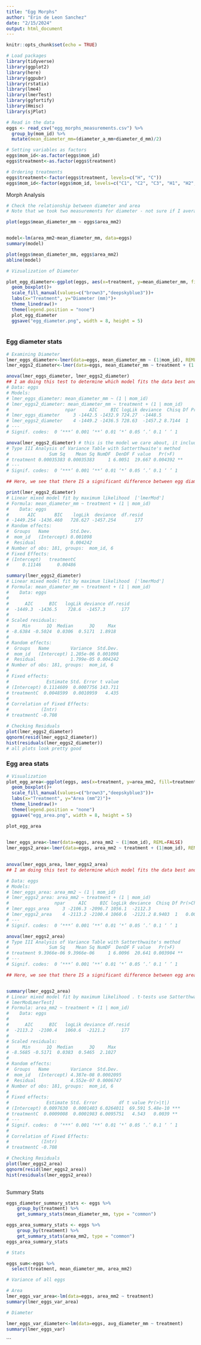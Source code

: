 ```yaml
---
title: "Egg Morphs"
author: "Erin de Leon Sanchez"
date: "2/15/2024"
output: html_document
---
```



```r
knitr::opts_chunk$set(echo = TRUE)

# Load packages
library(tidyverse)
library(ggplot2)
library(here)
library(ggpubr)
library(rstatix)
library(lme4)
library(lmerTest)
library(ggfortify)
library(Hmisc)
library(sjPlot)
```

```r
# Read in the data
eggs <- read_csv("egg_morphs_measurements.csv") %>% 
  group_by(mom_id) %>% 
  mutate(mean_diameter_mm=(diameter_a_mm+diameter_d_mm)/2)

# Setting variables as factors 
eggs$mom_id<-as.factor(eggs$mom_id)
eggs$treatment<-as.factor(eggs$treatment)

# Ordering treatments
eggs$treatment<-factor(eggs$treatment, levels=c("H", "C"))
eggs$mom_id<-factor(eggs$mom_id, levels=c("C1", "C2", "C3", "H1", "H2", "H3"))
```

Morph Analysis
```r
# Check the relationship between diameter and area
# Note that we took two measurements for diameter - not sure if I average then analyze or just analyze with one diameter

plot(eggs$mean_diameter_mm ~ eggs$area_mm2)


model<-lm(area_mm2~mean_diameter_mm, data=eggs)
summary(model)

plot(eggs$mean_diameter_mm, eggs$area_mm2)
abline(model)

# Vizualization of Diameter

plot_egg_diameter<-ggplot(eggs, aes(x=treatment, y=mean_diameter_mm, fill=treatment))+
  geom_boxplot()+
  scale_fill_manual(values=c("brown3","deepskyblue3"))+
  labs(x="Treatment", y="Diameter (mm)")+
  theme_linedraw()+
  theme(legend.position = "none")
  plot_egg_diameter
  ggsave("egg_diameter.png", width = 8, height = 5)  
    
```

### Egg diameter stats

```r
# Examining Diameter
lmer_eggs_diameter<-lmer(data=eggs, mean_diameter_mm ~ (1|mom_id), REML=FALSE)
lmer_eggs2_diameter<-lmer(data=eggs, mean_diameter_mm ~ treatment + (1|mom_id), REML=FALSE)

anova(lmer_eggs_diameter, lmer_eggs2_diameter)
## I am doing this test to determine which model fits the data best and we see here that it is lmer_eggs2_diameter, where we model area with treatment as a fixed effect (variable) and mom identity as a random effect.
# Data: eggs
# Models:
# lmer_eggs_diameter: mean_diameter_mm ~ (1 | mom_id)
# lmer_eggs2_diameter: mean_diameter_mm ~ treatment + (1 | mom_id)
#                     npar     AIC     BIC logLik deviance  Chisq Df Pr(>Chisq)   
# lmer_eggs_diameter     3 -1442.5 -1432.9 724.27  -1448.5                        
# lmer_eggs2_diameter    4 -1449.2 -1436.5 728.63  -1457.2 8.7144  1   0.003157 **
# ---
# Signif. codes:  0 ‘***’ 0.001 ‘**’ 0.01 ‘*’ 0.05 ‘.’ 0.1 ‘ ’ 1

anova(lmer_eggs2_diameter) # this is the model we care about, it includes treatment
# Type III Analysis of Variance Table with Satterthwaite's method
#               Sum Sq    Mean Sq NumDF  DenDF F value   Pr(>F)   
# treatment 0.00035383 0.00035383     1 6.0051  19.667 0.004392 **
# ---
# Signif. codes:  0 ‘***’ 0.001 ‘**’ 0.01 ‘*’ 0.05 ‘.’ 0.1 ‘ ’ 1

## Here, we see that there IS a significant difference between egg diameter from mothers exposed to MHW conditions vs. mothers exposed to non-MHW. We can report this as (ANOVA, F(1,6) = 19.667, p < 0.05) below our beautiful figure!

print(lmer_eggs2_diameter)
# Linear mixed model fit by maximum likelihood  ['lmerMod']
# Formula: mean_diameter_mm ~ treatment + (1 | mom_id)
#    Data: eggs
#       AIC       BIC    logLik  deviance  df.resid 
# -1449.254 -1436.460   728.627 -1457.254       177 
# Random effects:
#  Groups   Name        Std.Dev.
#  mom_id   (Intercept) 0.001098
#  Residual             0.004242
# Number of obs: 181, groups:  mom_id, 6
# Fixed Effects:
# (Intercept)   treatmentC  
#     0.11146      0.00486  

summary(lmer_eggs2_diameter)
# Linear mixed model fit by maximum likelihood  ['lmerMod']
# Formula: mean_diameter_mm ~ treatment + (1 | mom_id)
#    Data: eggs
# 
#      AIC      BIC   logLik deviance df.resid 
#  -1449.3  -1436.5    728.6  -1457.3      177 
# 
# Scaled residuals: 
#     Min      1Q  Median      3Q     Max 
# -8.6384 -0.5024  0.0306  0.5171  1.8918 
# 
# Random effects:
#  Groups   Name        Variance  Std.Dev.
#  mom_id   (Intercept) 1.205e-06 0.001098
#  Residual             1.799e-05 0.004242
# Number of obs: 181, groups:  mom_id, 6
# 
# Fixed effects:
#              Estimate Std. Error t value
# (Intercept) 0.1114609  0.0007756 143.711
# treatmentC  0.0048599  0.0010959   4.435
# 
# Correlation of Fixed Effects:
#            (Intr)
# treatmentC -0.708

# Checking Residuals 
plot(lmer_eggs2_diameter)
qqnorm(resid(lmer_eggs2_diameter))
hist(residuals(lmer_eggs2_diameter))
# all plots look pretty good

```


### Egg area stats
```r
# Visualization
plot_egg_area<-ggplot(eggs, aes(x=treatment, y=area_mm2, fill=treatment))+
  geom_boxplot()+
  scale_fill_manual(values=c("brown3","deepskyblue3"))+
  labs(x="Treatment", y="Area (mm^2)")+
  theme_linedraw()+
  theme(legend.position = "none")
  ggsave("egg_area.png", width = 8, height = 5)  

plot_egg_area

    
lmer_eggs_area<-lmer(data=eggs, area_mm2 ~ (1|mom_id), REML=FALSE)
lmer_eggs2_area<-lmer(data=eggs, area_mm2 ~ treatment + (1|mom_id), REML=FALSE)

  
anova(lmer_eggs_area, lmer_eggs2_area)
## I am doing this test to determine which model fits the data best and we see here that it is lmer_eggs2_area, where we model area with treatment as a fixed effect (variable) and mom identity as a random effect.

# Data: eggs
# Models:
# lmer_eggs_area: area_mm2 ~ (1 | mom_id)
# lmer_eggs2_area: area_mm2 ~ treatment + (1 | mom_id)
#                 npar     AIC     BIC logLik deviance  Chisq Df Pr(>Chisq)   
# lmer_eggs_area     3 -2106.3 -2096.7 1056.1  -2112.3                        
# lmer_eggs2_area    4 -2113.2 -2100.4 1060.6  -2121.2 8.9403  1   0.002789 **
# ---
# Signif. codes:  0 ‘***’ 0.001 ‘**’ 0.01 ‘*’ 0.05 ‘.’ 0.1 ‘ ’ 1

anova(lmer_eggs2_area)
# Type III Analysis of Variance Table with Satterthwaite's method
#               Sum Sq    Mean Sq NumDF  DenDF F value   Pr(>F)   
# treatment 9.3966e-06 9.3966e-06     1 6.0096  20.641 0.003904 **
# ---
# Signif. codes:  0 ‘***’ 0.001 ‘**’ 0.01 ‘*’ 0.05 ‘.’ 0.1 ‘ ’ 1

## Here, we see that there IS a significant difference between egg area from mothers exposed to MHW conditions vs. mothers exposed to non-MHW. We can report this as (ANOVA, F(1,6) = 20.641 , p < 0.05) below our beautiful figure!


summary(lmer_eggs2_area)
# Linear mixed model fit by maximum likelihood . t-tests use Satterthwaite's method [
# lmerModLmerTest]
# Formula: area_mm2 ~ treatment + (1 | mom_id)
#    Data: eggs
# 
#      AIC      BIC   logLik deviance df.resid 
#  -2113.2  -2100.4   1060.6  -2121.2      177 
# 
# Scaled residuals: 
#     Min      1Q  Median      3Q     Max 
# -8.5685 -0.5171  0.0383  0.5465  2.1027 
# 
# Random effects:
#  Groups   Name        Variance  Std.Dev. 
#  mom_id   (Intercept) 4.387e-08 0.0002095
#  Residual             4.552e-07 0.0006747
# Number of obs: 181, groups:  mom_id, 6
# 
# Fixed effects:
#              Estimate Std. Error        df t value Pr(>|t|)    
# (Intercept) 0.0097630  0.0001403 6.0264011  69.591 5.48e-10 ***
# treatmentC  0.0009008  0.0001983 6.0095751   4.543   0.0039 ** 
# ---
# Signif. codes:  0 ‘***’ 0.001 ‘**’ 0.01 ‘*’ 0.05 ‘.’ 0.1 ‘ ’ 1
# 
# Correlation of Fixed Effects:
#            (Intr)
# treatmentC -0.708

# Checking Residuals
plot(lmer_eggs2_area)
qqnorm(resid(lmer_eggs2_area))
hist(residuals(lmer_eggs2_area))
    

```


Summary Stats
```r
eggs_diameter_summary_stats <- eggs %>% 
    group_by(treatment) %>% 
    get_summary_stats(mean_diameter_mm, type = "common")

eggs_area_summary_stats <- eggs %>% 
    group_by(treatment) %>% 
    get_summary_stats(area_mm2, type = "common")
eggs_area_summary_stats

# Stats

eggs_sum<-eggs %>% 
  select(treatment, mean_diameter_mm, area_mm2) 

# Variance of all eggs

# Area    
lmer_eggs_var_area<-lm(data=eggs, area_mm2 ~ treatment)
summary(lmer_eggs_var_area)

# Diameter

lmer_eggs_var_diameter<-lm(data=eggs, avg_diameter_mm ~ treatment)
summary(lmer_eggs_var)
```


```
